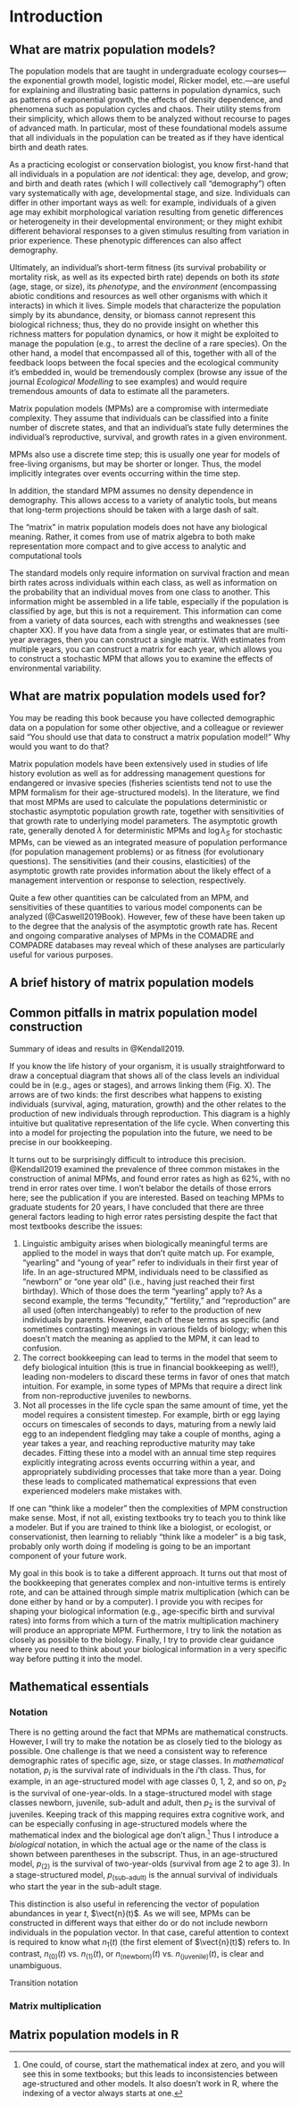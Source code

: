 # Introduction {#intro}

## What are matrix population models?
The population models that are taught in undergraduate ecology courses---the exponential growth model, logistic model, Ricker model, etc.---are useful for explaining and illustrating basic patterns in population dynamics, such as patterns of exponential growth, the effects of density dependence, and phenomena such as population cycles and chaos. 
Their utility stems from their simplicity, which allows them to be analyzed without recourse to pages of advanced math. 
In particular, most of these foundational models assume that all individuals in the population can be treated as if they have identical birth and death rates.

As a practicing ecologist or conservation biologist, you know first-hand that all individuals in a population are *not* identical: they age, develop, and grow; and birth and death rates (which I will collectively call "demography") often vary systematically with age, developmental stage, and size.
Individuals can differ in other important ways as well: for example, individuals of a given age may exhibit morphological variation resulting from genetic differences or heterogeneity in their developmental environment; or they might exhibit different behavioral responses to a given stimulus resulting from variation in prior experience.
These phenotypic differences can also affect demography.

Ultimately, an individual's short-term fitness (its survival probability or mortality risk, as well as its expected birth rate) depends on both its *state* (age, stage, or size), its *phenotype*, and the *environment* (encompassing abiotic conditions and resources as well other organisms with which it interacts) in which it lives.
Simple models that characterize the population simply by its abundance, density, or biomass cannot represent this biological richness; thus, they do no provide insight on whether this richness matters for population dynamics, or how it might be exploited to manage the population (e.g., to arrest the decline of a rare species).
On the other hand, a model that encompassed all of this, together with all of the feedback loops between the focal species and the ecological community it's embedded in, would be tremendously complex (browse any issue of the journal *Ecological Modelling* to see examples) and would require tremendous amounts of data to estimate all the parameters.

Matrix population models (MPMs) are a compromise with intermediate complexity.
They assume that individuals can be classified into a finite number of discrete states, and that an individual's state fully determines the individual's reproductive, survival, and growth rates in a given environment.

MPMs also use a discrete time step; this is usually one year for models of free-living organisms, but may be shorter or longer. 
Thus, the model implicitly integrates over events occurring within the time step.

In addition, the standard MPM assumes no density dependence in demography.
This allows access to a variety of analytic tools, but means that long-term projections should be taken with a large dash of salt.

The "matrix" in matrix population models does not have any biological meaning. 
Rather, it comes from use of matrix algebra to both make representation more compact and to give access to analytic and computational tools

The standard models only require information on survival fraction and mean birth rates across individuals within each class, as well as information on the probability that an individual moves from one class to another.
This information might be assembled in a life table, especially if the population is classified by age, but this is not a requirement.
This information can come from a variety of data sources, each with strengths and weaknesses (see chapter XX).
If you have data from a single year, or estimates that are multi-year averages, then you can construct a single matrix.
With estimates from multiple years, you can construct a matrix for each year, which allows you to construct a stochastic MPM that allows you to examine the effects of environmental variability.

## What are matrix population models used for?
You may be reading this book because you have collected demographic data on a population for some other objective, and a colleague or reviewer said "You should use that data to construct a matrix population model!"
Why would you want to do that?

Matrix population models have been extensively used in studies of life history evolution as well as for addressing management questions for endangered or invasive species (fisheries scientists tend not to use the MPM formalism for their age-structured models).
In the literature, we find that most MPMs are used to calculate the populations deterministic or stochastic asymptotic population growth rate, together with sensitivities of that growth rate to underlying model parameters.
The asymptotic growth rate, generally denoted $\lambda$ for deterministic MPMs and $\log \lambda_S$ for stochastic MPMs, can be viewed as an integrated measure of population performance (for population management problems) or as fitness (for evolutionary questions).
The sensitivities (and their cousins, elasticities) of the asymptotic growth rate provides information about the likely effect of a management intervention or response to selection, respectively.

Quite a few other quantities can be calculated from an MPM, and sensitivities of these quantities to various model components can be analyzed (@Caswell2019Book).
However, few of these have been taken up to the degree that the analysis of the asymptotic growth rate has.
Recent and ongoing comparative analyses of MPMs in the COMADRE and COMPADRE databases may reveal which of these analyses are particularly useful for various purposes.

## A brief history of matrix population models

## Common pitfalls in matrix population model construction
Summary of ideas and results in @Kendall2019.

If you know the life history of your organism, it is usually straightforward to draw a conceptual diagram that shows all of the class levels an individual could be in (e.g., ages or stages), and arrows linking them (Fig. X).
The arrows are of two kinds: the first describes what happens to existing individuals (survival, aging, maturation, growth) and the other relates to the production of new individuals through reproduction.
This diagram is a highly intuitive but qualitative representation of the life cycle.
When converting this into a model for projecting the population into the future, we need to be precise in our bookkeeping.

It turns out to be surprisingly difficult to introduce this precision.
@Kendall2019 examined the prevalence of three common mistakes in the construction of animal MPMs, and found error rates as high as 62%, with no trend in error rates over time.
I won't belabor the details of those errors here; see the publication if you are interested.
Based on teaching MPMs to graduate students for 20 years, I have concluded that there are three general factors leading to high error rates persisting despite the fact that most textbooks describe the issues:

1. Linguistic ambiguity arises when biologically meaningful terms are applied to the model in ways that don't quite match up. For example, "yearling" and "young of year" refer to individuals in their first year of life. In an age-structured MPM, individuals need to be classified as "newborn" or "one year old" (i.e., having just reached their first birthday). Which of those does the term "yearling" apply to? As a second example, the terms "fecundity," "fertility," and "reproduction" are all used (often interchangeably) to refer to the production of new individuals by parents. However, each of these terms as specific (and sometimes contrasting) meanings in various fields of biology; when this doesn't match the meaning as applied to the MPM, it can lead to confusion.
2. The correct bookkeeping can lead to terms in the model that seem to defy biological intuition (this is true in financial bookkeeping as well!), leading non-modelers to discard these terms in favor of ones that match intuition. For example, in some types of MPMs that require a direct link from non-reproductive juveniles to newborns.
3. Not all processes in the life cycle span the same amount of time, yet the model requires a consistent timestep. For example, birth or egg laying occurs on timescales of seconds to days, maturing from a newly laid egg to an independent fledgling may take a couple of months, aging a year takes a year, and reaching reproductive maturity may take decades. Fitting these into a model with an annual time step requires explicitly integrating across events occurring within a year, and appropriately subdividing processes that take more than a year. Doing these leads to complicated mathematical expressions that even experienced modelers make mistakes with.

If one can "think like a modeler" then the complexities of MPM construction make sense.
Most, if not all, existing textbooks try to teach you to think like a modeler.
But if you are trained to think like a biologist, or ecologist, or conservationist, then learning to reliably "think like a modeler" is a big task, probably only worth doing if modeling is going to be an important component of your future work.

My goal in this book is to take a different approach.
It turns out that most of the bookkeeping that generates complex and non-intuitive terms is entirely rote, and can be attained through simple matrix multiplication (which can be done either by hand or by a computer).
I provide you with recipes for shaping your biological information (e.g., age-specific birth and survival rates) into forms from which a turn of the matrix multiplication machinery will produce an appropriate MPM.
Furthermore, I try to link the notation as closely as possible to the biology.
Finally, I try to provide clear guidance where you need to think about your biological information in a very specific way before putting it into the model.

## Mathematical essentials
### Notation
There is no getting around the fact that MPMs are mathematical constructs.
However, I will try to make the notation be as closely tied to the biology as possible. 
One challenge is that we need a consistent way to reference demographic rates of specific age, size, or stage classes.
In *mathematical* notation, $p_i$ is the survival rate of individuals in the $i$'th class.
Thus, for example, in an age-structured model with age classes 0, 1, 2, and so on, $p_2$ is the survival of one-year-olds.
In a stage-structured model with stage classes newborn, juvenile, sub-adult and adult, then $p_2$ is the survival of juveniles.
Keeping track of this mapping requires extra cognitive work, and can be especially confusing in age-structured models where the mathematical index and the biological age don't align.^[One could, of course, start the mathematical index at zero, and you will see this in some textbooks; but this leads to inconsistencies between age-structured and other models. It also doesn't work in R, where the indexing of a vector always starts at one.]
Thus I introduce a *biological* notation, in which the actual age or the name of the class is shown between parentheses in the subscript.
Thus, in an age-structured model, $p_{(2)}$ is the survival of two-year-olds (survival from age 2 to age 3).
In a stage-structured model, $p_{(\text{sub-adult})}$ is the annual survival of individuals who start the year in the sub-adult stage.

This distinction is also useful in referencing the vector of population abundances in year $t$, $\vect{n}(t)$. 
As we will see, MPMs can be constructed in different ways that either do or do not include newborn individuals in the population vector.
In that case, careful attention to context is required to know what $n_1(t)$ (the first element of $\vect{n}(t)$) refers to.
In contrast, $n_{(0)}(t)$ vs. $n_{(1)}(t)$, or $n_{(\text{newborn})}(t)$ vs. $n_{(\text{juvenile})}(t)$, is clear and unambiguous.

Transition notation

### Matrix multiplication

## Matrix population models in R


